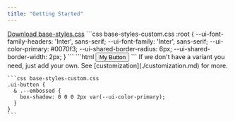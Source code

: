 ```yaml
---
title: "Getting Started"
---
```


<Steps>
  <Step title="Add Base Styles to your project" titleSize="h2">
    <a target="_blank" href="https://raw.githubusercontent.com/reallygoodsoftware/base-styles/refs/heads/main/base-styles.css" download="base-styles.css">Download base-styles.css</a>
  </Step>

  <Step title="Set Your Defaults" titleSize="h2">
    ```css base-styles-custom.css
      :root {
        --ui-font-family-headers: 'Inter', sans-serif;
        --ui-font-family: 'Inter', sans-serif;
        --ui-color-primary: #0070f3;
        --ui-shared-border-radius: 6px;
        --ui-shared-border-width: 2px;
      }
    ```
  </Step>

  <Step title="3. Use the classes to compose your UI" titleSize="h2">
    ```html
      <button class="ui-button"> My Button </button>
    ```
  </Step>

  <Step title="4.(Optional) Add your own variants" titleSize="h2">
    If we don't have a variant you need, just add your own. See [customization](./customization.md) for more.

    ```css base-styles-custom.css
    .ui-button {
      & .--embossed {
        box-shadow: 0 0 0 2px var(--ui-color-primary);
      }
    }
    ```
  </Step>
</Steps>